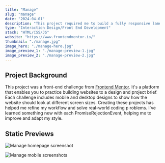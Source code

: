 ```yaml
---
title: "Manage"
slug: "manage"
date: "2024-04-01"
description: "This project required me to build a fully responsive landing page to the designs provided. I used HTML5, along with CSS Grid and JavaScript for the areas that required interactivity, such as the testimonial slider."
type: "Interaction Design/Front End Development"
stack: "HTML/CSS/JS"
website: "https://www.frontendmentor.io/"
thumbnail: "./manage.jpg"
image_hero: "./manage-hero.jpg"
image_preview_1: "./manage-preview-1.jpg"
image_preview_2: "./manage-preview-2.jpg"
---
```


## Project Background

This project was a front-end challenge from <a href="https://www.frontendmentor.io/" target="_blank">Frontend Mentor</a>. It's a platform that enables you to practice building websites to a design and project brief. Each challenge includes mobile and desktop designs to show how the website should look at different screen sizes. Creating these projects has helped me refine my workflow and solve real-world coding p roblems. I've learned something new with each PromiseRejectionEvent, helping me to improve and adapt my style.

## Static Previews
	
![Manage homepage screenshot](/logo.png "title")

![Manage mobile screenshots](/logo.png "title")
